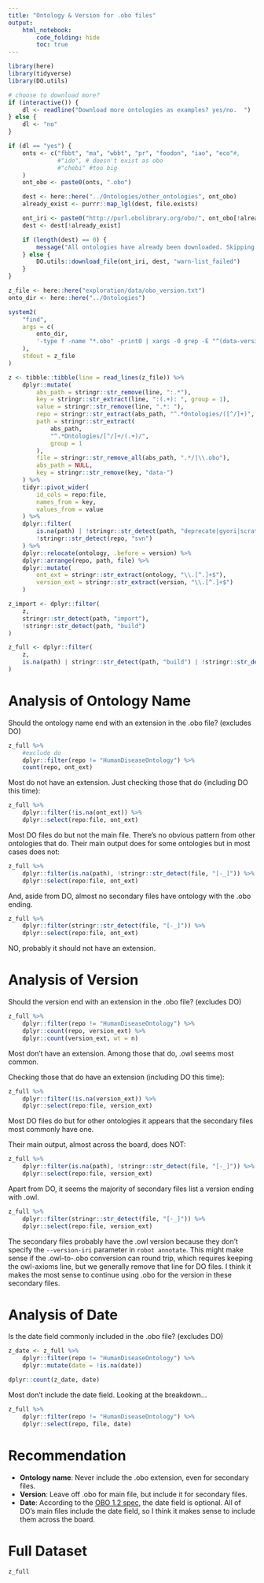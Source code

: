 ```yaml
---
title: "Ontology & Version for .obo files"
output:
    html_notebook:
        code_folding: hide
        toc: true
---
```


```r
library(here)
library(tidyverse)
library(DO.utils)
```


```r
# choose to download more?
if (interactive()) {
    dl <- readline("Download more ontologies as examples? yes/no.  ")
} else {
    dl <- "no"
}

if (dl == "yes") {
    onts <- c("fbbt", "ma", "wbbt", "pr", "foodon", "iao", "eco"#,
              #"ido", # doesn't exist as obo
              #"chebi" #too big
    )
    ont_obo <- paste0(onts, ".obo")

    dest <- here::here("../Ontologies/other_ontologies", ont_obo)
    already_exist <- purrr::map_lgl(dest, file.exists)

    ont_iri <- paste0("http://purl.obolibrary.org/obo/", ont_obo[!already_exist])
    dest <- dest[!already_exist]

    if (length(dest) == 0) {
        message("All ontologies have already been downloaded. Skipping...")
    } else {
        DO.utils::download_file(ont_iri, dest, "warn-list_failed")
    }
}
```


```r
z_file <- here::here("exploration/data/obo_version.txt")
onto_dir <- here::here("../Ontologies")

system2(
    "find",
    args = c(
        onto_dir,
        '-type f -name "*.obo" -print0 | xargs -0 grep -E "^(data-version|ontology|date):"'
    ),
    stdout = z_file
)
```


```r
z <- tibble::tibble(line = read_lines(z_file)) %>%
    dplyr::mutate(
        abs_path = stringr::str_remove(line, ":.*"),
        key = stringr::str_extract(line, ":(.+): ", group = 1),
        value = stringr::str_remove(line, ".*: "),
        repo = stringr::str_extract(abs_path, "^.*Ontologies/([^/]+)", group = 1),
        path = stringr::str_extract(
            abs_path,
            "^.*Ontologies/[^/]+/(.+)/",
            group = 1
        ),
        file = stringr::str_remove_all(abs_path, ".*/|\\.obo"),
        abs_path = NULL,
        key = stringr::str_remove(key, "data-")
    ) %>%
    tidyr::pivot_wider(
        id_cols = repo:file,
        names_from = key,
        values_from = value
    ) %>%
    dplyr::filter(
        is.na(path) | !stringr::str_detect(path, "deprecate|gyori|scratch|release"),
        !stringr::str_detect(repo, "svn")
    ) %>%
    dplyr::relocate(ontology, .before = version) %>%
    dplyr::arrange(repo, path, file) %>%
    dplyr::mutate(
        ont_ext = stringr::str_extract(ontology, "\\.[^.]+$"),
        version_ext = stringr::str_extract(version, "\\.[^.]+$")
    )

z_import <- dplyr::filter(
    z,
    stringr::str_detect(path, "import"),
    !stringr::str_detect(path, "build")
)

z_full <- dplyr::filter(
    z,
    is.na(path) | stringr::str_detect(path, "build") | !stringr::str_detect(path, "import")
)
```


# Analysis of Ontology Name

Should the ontology name end with an extension in the .obo file? (excludes DO)

```r
z_full %>%
    #exclude do
    dplyr::filter(repo != "HumanDiseaseOntology") %>%
    count(repo, ont_ext)
```

Most do not have an extension. Just checking those that do (including DO this time):

```r
z_full %>%
    dplyr::filter(!is.na(ont_ext)) %>%
    dplyr::select(repo:file, ont_ext)
```

Most DO files do but not the main file. There's no obvious pattern from other ontologies that do. Their main output does for some ontologies but in most cases does not:

```r
z_full %>%
    dplyr::filter(is.na(path), !stringr::str_detect(file, "[-_]")) %>%
    dplyr::select(repo:file, ont_ext)
```

And, aside from DO, almost no secondary files have ontology with the .obo ending.

```r
z_full %>%
    dplyr::filter(stringr::str_detect(file, "[-_]")) %>%
    dplyr::select(repo:file, ont_ext)
```

NO, probably it should not have an extension.


# Analysis of Version

Should the version end with an extension in the .obo file? (excludes DO)

```r
z_full %>%
    dplyr::filter(repo != "HumanDiseaseOntology") %>%
    dplyr::count(repo, version_ext) %>%
    dplyr::count(version_ext, wt = n)
```

Most don't have an extension. Among those that do, .owl seems most common.

Checking those that do have an extension (including DO this time):

```r
z_full %>%
    dplyr::filter(!is.na(version_ext)) %>%
    dplyr::select(repo:file, version_ext)
```

Most DO files do but for other ontologies it appears that the secondary files most commonly have one. 

Their main output, almost across the board, does NOT:

```r
z_full %>%
    dplyr::filter(is.na(path), !stringr::str_detect(file, "[-_]")) %>%
    dplyr::select(repo:file, version_ext)
```

Apart from DO, it seems the majority of secondary files list a version ending with .owl.

```r
z_full %>%
    dplyr::filter(stringr::str_detect(file, "[-_]")) %>%
    dplyr::select(repo:file, version_ext)
```

The secondary files probably have the .owl version because they don't specify the `--version-iri` parameter in `robot annotate`. This might make sense if the .owl-to-.obo conversion can round trip, which requires keeping the owl-axioms line, but we generally remove that line for DO files. I think it makes the most sense to continue using .obo for the version in these secondary files.


# Analysis of Date

Is the date field commonly included in the .obo file? (excludes DO)

```r
z_date <- z_full %>%
    dplyr::filter(repo != "HumanDiseaseOntology") %>%
    dplyr::mutate(date = !is.na(date))

dplyr::count(z_date, date)
```

Most don't include the date field. Looking at the breakdown...

```r
z_full %>%
    dplyr::filter(repo != "HumanDiseaseOntology") %>%
    dplyr::select(repo, file, date)
```


# Recommendation

- **Ontology name**: Never include the .obo extension, even for secondary files.
- **Version**: Leave off .obo for main file, but include it for secondary files.
- **Date**: According to the [OBO 1.2 spec](https://owlcollab.github.io/oboformat/doc/GO.format.obo-1_2.html#S.2.1), the date field is optional. All of DO's main files include the date field, so I think it makes sense to include them across the board.


# Full Dataset
```r
z_full
```
